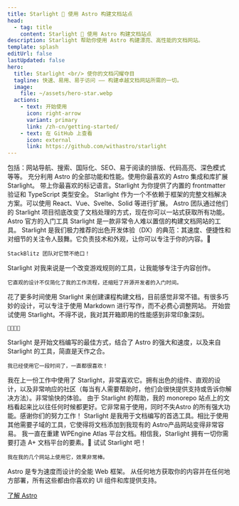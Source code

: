 ```yaml
---
title: Starlight 🌟 使用 Astro 构建文档站点
head:
  - tag: title
    content: Starlight 🌟 使用 Astro 构建文档站点
description: Starlight 帮助你使用 Astro 构建漂亮、高性能的文档网站。
template: splash
editUrl: false
lastUpdated: false
hero:
  title: Starlight <br/> 使你的文档闪耀夺目
  tagline: 快速、易用、易于访问 —— 构建卓越文档网站所需的一切。
  image:
    file: ~/assets/hero-star.webp
  actions:
    - text: 开始使用
      icon: right-arrow
      variant: primary
      link: /zh-cn/getting-started/
    - text: 在 GitHub 上查看
      icon: external
      link: https://github.com/withastro/starlight
---
```



<CardGrid stagger>
	<Card title="令人愉悦的文档" icon="open-book">
		包括：网站导航、搜索、国际化、SEO、易于阅读的排版、代码高亮、深色模式等等。
	</Card>
	<Card title="由 Astro 提供支持" icon="rocket">
		充分利用 Astro 的全部功能和性能。使用你最喜欢的 Astro 集成和库扩展
		Starlight。
	</Card>
	<Card title="Markdown、Markdoc 和 MDX" icon="document">
		带上你最喜欢的标记语言。Starlight 为你提供了内置的 frontmatter 验证和
		TypeScript 类型安全。
	</Card>
	<Card title="带上你自己的 UI 组件" icon="puzzle">
		Starlight 作为一个不依赖于框架的完整文档解决方案。可以使用
		React、Vue、Svelte、Solid 等进行扩展。
	</Card>
</CardGrid>


<TestimonialGrid title="看看人们怎么说">
  <Testimonial
    name="Rachel"
    handle="rachelnabors"
    cite="https://twitter.com/astrodotbuild/status/1724934718745915558"
  >
    Astro 团队通过他们的 Starlight 项目彻底改变了文档处理的方式，现在你可以一站式获取所有功能。
  </Testimonial>
  <Testimonial
    name="Flavio"
    handle="flaviocopes"
    cite="https://twitter.com/flaviocopes/status/1738237658717905108"
  >
    Astro 官方的入门工具 Starlight 是一款非常令人难以置信的构建文档网站的工具。
  </Testimonial>
  <Testimonial
    name="Tomek"
    handle="sulco"
    cite="https://twitter.com/sulco/status/1735610348730802342"
  >
    Starlight 是我们极力推荐的出色开发体验（DX）的典范：其速度、便捷性和对细节的关注令人鼓舞。它负责技术和外观，让你可以专注于你的内容。👏

    StackBlitz 团队对它赞不绝口！
  </Testimonial>
  <Testimonial
    name="Roberto"
    handle="RmeetsH"
    cite="https://twitter.com/RmeetsH/status/1735783992018760090"
  >
    Starlight 对我来说是一个改变游戏规则的工具，让我能够专注于内容创作。

    它直观的设计不仅简化了我的工作流程，还缩短了开源开发者的入门时间。

  </Testimonial>
  <Testimonial
    name="Joel"
    handle="jhooks"
    cite="https://twitter.com/jhooks/status/1727405160547418405"
  >
    花了更多时间使用 Starlight 来创建课程构建文档，目前感觉非常不错。有很多巧妙的设计，可以专注于使用  Markdown 进行写作，而不必费心调整网站。
  </Testimonial>
  <Testimonial
    name="Rick"
    handle="rick_viscomi"
    cite="https://twitter.com/rick_viscomi/status/1665867447910510593"
  >
    开始尝试使用 Starlight。不得不说，我对其开箱即用的性能感到非常印象深刻。

    💯💯💯💯

  </Testimonial>
  <Testimonial
    name="Nicolas"
    handle="beaussan"
    cite="https://twitter.com/beaussan/status/1735625189583466893"
  >
    Starlight 是开始文档编写的最佳方式，结合了 Astro 的强大和速度，以及来自 Starlight 的工具，简直是天作之合。

    我已经使用它一段时间了，一直都很喜欢！

  </Testimonial>
  <Testimonial
    name="Sylwia"
    handle="SylwiaVargas"
    cite="https://x.com/SylwiaVargas/status/1726556825741578286"
  >
    我在上一份工作中使用了 Starlight，非常喜欢它。拥有出色的组件、直观的设计，以及非常响应的社区（每当有人需要帮助时，他们会很快提供支持或告诉你解决方法）。非常愉快的体验。
  </Testimonial>
  <Testimonial
    name="Lou Cyx"
    handle="loucyx"
    cite="https://elk.zone/m.webtoo.ls/@loucyx@mastodon.social/111587380021362284"
  >
    由于 Starlight 的帮助，我的 monorepo 站点上的文档看起来比以往任何时候都更好。它非常易于使用，同时不失Astro 的所有强大功能。感谢你们的努力工作！
  </Testimonial>
  <Testimonial
    name="BowTiedWebReaper"
    handle="BowTiedWebReapr"
    cite="https://twitter.com/BowTiedWebReapr/status/1735633399501697517"
  >
    Starlight 是我用于文档编写的首选工具。相比于使用其他需要子域的工具，它使得将文档添加到我现有的 Astro产品网站变得非常容易。
  </Testimonial>
  <Testimonial
    name="Jeff"
    handle="J_Everhart383"
    cite="https://twitter.com/J_Everhart383/status/1691900590048292908"
  >
    我一直在重建 WPEngine Atlas 平台文档。相信我，Starlight 拥有一切你需要打造 A+ 文档平台的要素。🙌
  </Testimonial>
  <Testimonial
    name="Chloe"
    handle="solelychloe"
    cite="https://twitter.com/solelychloe/status/1695115277602628082"
  >
    试试 Starlight 吧！

    我在我的几个网站上使用它，效果非常棒。

  </Testimonial>
</TestimonialGrid>

<AboutAstro title="由以下提供支持">
Astro 是专为速度而设计的全能 Web 框架。
从任何地方获取你的内容并在任何地方部署，所有这些都由你喜欢的 UI 组件和库提供支持。

[了解 Astro](https://astro.build/)

</AboutAstro>
